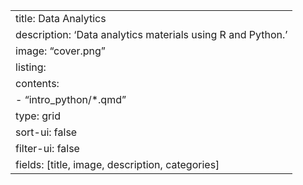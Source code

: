 ---
title: Data Analytics
description: 'Data analytics materials using R and Python.'
image: "cover.png"
listing: 
  contents: 
    - "intro_python/*.qmd"
  type: grid
  sort-ui: false
  filter-ui: false
  fields: [title, image, description, categories]
---